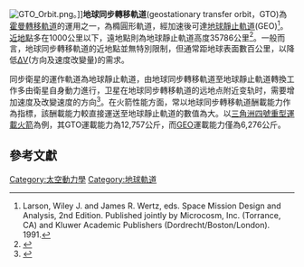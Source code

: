{{expand|time=2016-11-07T13:18:38+00:00}}
[[File:GTO_Orbit.png|thumb]]。]]'''地球同步轉移軌道'''(geostationary transfer orbit，GTO)為[[霍曼轉移軌道|霍曼轉移軌道]]的運用之一，為橢圓形軌道，經加速後可達[[地球靜止軌道|地球靜止軌道]](GEO)<ref>Larson, Wiley J. and James R. Wertz, eds. Space Mission Design and Analysis, 2nd Edition. Published jointly by Microcosm, Inc. (Torrance, CA) and Kluwer Academic Publishers (Dordrecht/Boston/London). 1991.</ref>。[[近地點|近地點]]多在1000公里以下，遠地點則為地球靜止軌道高度35786公里<ref>{{cite web|url=http://news.xinhuanet.com/newscenter/2007-10/24/content_6935414.htm|title=背景：地球同步轉移軌道（GTO）|publisher=新華網|accessdate=2011-08-24|archive-date=2007-11-27|archive-url=https://web.archive.org/web/20071127074103/http://news.xinhuanet.com/newscenter/2007-10/24/content_6935414.htm|dead-url=no}}</ref>。一般而言，地球同步轉移軌道的近地點並無特別限制，但通常距地球表面數百公里，以降低[[ΔV|ΔV]](方向及速度改變量)的需求。

同步衛星的運作軌道為地球靜止軌道，由地球同步轉移軌道至地球靜止軌道轉換工作多由衛星自身動力進行，卫星在地球同步轉移軌道的远地点附近变轨时，需要增加速度及改變速度的方向<ref>{{cite web|url=http://www.cnsa.gov.cn/n615708/n620172/n620646/n620648/45490.html|title=发射不同轨道的航天器时如何选择发射场？发射地球同步轨道卫星时发射场的位置为什么越靠近地球赤道越好？大多数运载火箭为什么总是向东发射？|publisher=国家航天局|deadurl=yes|archiveurl=https://web.archive.org/web/20110402222316/http://www.cnsa.gov.cn/n615708/n620172/n620646/n620648/45490.html|archivedate=2011-04-02|accessdate=2011-08-24}}</ref>。在火箭性能方面，常以地球同步轉移軌道酬載能力作為指標，該酬載能力較直接運送至地球靜止軌道的數值為大。以[[三角洲四號運載火箭|三角洲四號重型運載火箭]]為例，其GTO運載能力為12,757公斤，而[[地球静止轨道|GEO]]運載能力僅為6,276公斤。

==參考文獻==
{{reflist}}

{{軌道}}

[[Category:太空動力學|Category:太空動力學]]
[[Category:地球軌道|Category:地球軌道]]